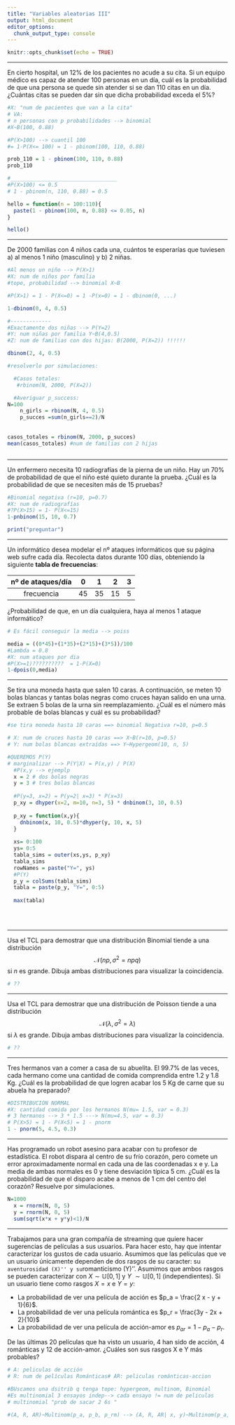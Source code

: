 ```yaml
---
title: "Variables aleatorias III"
output: html_document
editor_options: 
  chunk_output_type: console
---
```


```r
knitr::opts_chunk$set(echo = TRUE)
```

----

En cierto hospital, un 12\% de los pacientes no acude a su cita. Si un equipo 
médico es capaz de atender 100 personas en un día, cuál es la probabilidad 
de que una persona se quede sin atender si se dan 110 citas en un día. ¿Cuántas
citas se pueden dar sin que dicha probabilidad exceda el 5\%?

```r
#X: "num de pacientes que van a la cita" 
# VA:
# n personas con p probabilidades --> binomial
#X~B(100, 0.88)

#P(X>100) --> cuantil 100
#= 1-P(X<= 100) = 1 - pbinom(100, 110, 0.88)

prob_110 = 1 - pbinom(100, 110, 0.88)
prob_110

#__________________________________
#P(X>100) <= 0.5
# 1 - pbinom(n, 110, 0.88) = 0.5

hello = function(n = 100:110){
  paste(1 - pbinom(100, n, 0.88) <= 0.05, n)
}

hello()

```



----

De 2000 familias con 4 niños cada una, cuántos te esperarías que tuviesen
a) al menos 1 niño (masculino) y b) 2 niñas. 

```r
#Al menos un niño --> P(X>1)
#X: num de niños por familia
#tope, probabilidad --> binomial X~B

#P(X>1) = 1 - P(X<=0) = 1 -P(x=0) = 1 - dbinom(0, ...)

1-dbinom(0, 4, 0.5)

#-------------
#Exactamente dos niñas --> P(Y=2)
#Y: num niñas por familia Y~B(4,0.5)
#Z: num de familias con dos hijas: B(2000, P(X=2)) !!!!!!

dbinom(2, 4, 0.5)

#resolverlo por simulaciones:

  #Casos totales: 
   #rbinom(N, 2000, P(X=2))

  #Averiguar p_success:
N=100
    n_girls = rbinom(N, 4, 0.5)
    p_succes =sum(n_girls==2)/N
    
    
casos_totales = rbinom(N, 2000, p_succes)
mean(casos_totales) #num de familias con 2 hijas



```


----

Un enfermero necesita 10 radiografías de la pierna de un niño. Hay un 70\% de 
probabilidad de que el niño esté quieto durante la prueba. ¿Cuál es la probabilidad
de que se necesiten más de 15 pruebas?

```r
#Binomial negativa (r=10, p=0.7)
#X: num de radiografías
#?P(X>15) = 1- P(X<=15) 
1-pnbinom(15, 10, 0.7)

print("preguntar")

```

----

Un informático desea modelar el nº ataques informáticos que su página web
sufre cada día. Recolecta datos durante 100 días, obteniendo la siguiente
**tabla de frecuencias**:

|nº de ataques/día   | 0    | 1    | 2   | 3    |
|:------------------:|:----:|:----:|:---:|:----:|
|frecuencia          | 45   | 35   |15   | 5    |

¿Probabilidad de que, en un día cualquiera, haya al menos 1 ataque informático?

```r
# Es fácil conseguir la media --> poiss

media = ((0*45)+(1*35)+(2*15)+(3*5))/100
#Lambda = 0.8
#X: num ataques por dia
#P(X>=1)??????????  = 1-P(X=0)
1-dpois(0,media)

```


----

Se tira una moneda hasta que salen 10 caras. A continuación, se meten 10 bolas
blancas y tantas bolas negras como cruces hayan salido en una urna. Se extraen
5 bolas de la urna sin reemplazamiento. ¿Cuál es el número más probable de
bolas blancas y cuál es su probabilidad?

```r
#se tira moneda hasta 10 caras ==> binomial Negativa r=10, p=0.5

# X: num de cruces hasta 10 caras ==> X~B(r=10, p=0.5)
# Y: num bolas blancas extraídas ==> Y~Hypergeom(10, n, 5)

#QUEREMOS P(Y)
# marginalizar --> P(Y|X) = P(x,y) / P(X)
  #P(x,y --> ejemplp
  x = 2 # dos bolas negras
  y = 3 # tres bolas blancas
  
  #P(y=3, x=2) = P(y=2| x=3) * P(x=3)
  p_xy = dhyper(x=2, m=10, n=3, 5) * dnbinom(3, 10, 0.5)
  
  p_xy = function(x,y){
    dnbinom(x, 10, 0.5)*dhyper(y, 10, x, 5)
  }
  
  xs= 0:100
  ys= 0:5
  tabla_sims = outer(xs,ys, p_xy)
  tabla_sims
  rowNames = paste("Y=", ys)
  #P(Y)
  p_y = colSums(tabla_sims)
  tabla = paste(p_y, "Y=", 0:5)
  
  max(tabla)
  
 
  
```

----

Usa el TCL para demostrar que una distribución Binomial tiende a una distribución
$$\mathcal{N}(np, \sigma^2=npq)$$ si $n$ es grande. Dibuja ambas distribuciones
para visualizar la coincidencia.

```r
# ??
```

----

Usa el TCL para demostrar que una distribución de Poisson tiende a una distribución
$$\mathcal{N}(\lambda, \sigma^2=\lambda)$$ si $\lambda$ es grande. Dibuja ambas 
distribuciones para visualizar la coincidencia.

```r
# ??
```

----

Tres hermanos van a comer a casa de su abuelita. El 99.7\% de las veces, cada hermano
come una cantidad de comida comprendida entre 1.2 y 1.8 Kg. ¿Cuál
es la probabilidad de que logren acabar los 5 Kg de carne que su abuela ha preparado?

```r
#DISTRIBUCIÓN NORMAL 
#X: cantidad comida por los hermanos N(mu= 1.5, var = 0.3)
# 3 hermanos --> 3 * 1.5 ---> N(mu=4.5, var = 0.3)
# P(X>5) = 1 - P(X<5) = 1 - pnorm
1 - pnorm(5, 4.5, 0.3)
```

----

Has programado un robot asesino para acabar con tu profesor de estadística. El robot
dispara al centro de su frío corazón, pero comete un error aproximadamente normal
en cada una de las coordenadas x e y. La media de ambas normales es 0 y tiene desviación
típica 5 cm. ¿Cuál es la probabilidad de que el disparo acabe a menos de 1 cm del centro
del corazón? Resuelve por simulaciones.

```r
N=1000
  x = rnorm(N, 0, 5)
  y = rnorm(N, 0, 5)
  sum(sqrt(x*x + y*y)<1)/N
```

----

Trabajamos para una gran compañía de streaming que quiere hacer sugerencias 
de películas a sus usuarios. Para hacer esto, hay que intentar caracterizar 
los gustos de cada usuario. Asumimos que las películas que ve un usuario 
únicamente dependen de dos rasgos de su caracter: su ``aventurosidad (X)'' y su 
``romanticismo (Y)''. Asumimos que ambos rasgos se pueden caracterizar con 
$X\sim \mathbb{U}[0, 1]$ y $Y~\sim\mathbb{U}[0, 1]$ (independientes). Si un 
usuario tiene  como rasgos $X=x$ e $Y=y$:


* La probabilidad de ver una película de acción es $p_a = \frac{2 x - y + 1}{6}$. 
* La probabilidad de ver una película romántica es $p_r = \frac{3y - 2x + 2}{10}$
* La probabilidad de ver una película de acción-amor es $p_{ar} = 1 - p_a - p_r$. 

De las últimas 20 películas que ha visto un usuario, 4 han sido de acción,
4 románticas y 12 de acción-amor. ¿Cuáles son sus rasgos X e Y más probables?

```r
# A: peliculas de acción
# R: num de películas Románticas# AR: peliculas románticas-accion

#BUscamos una dsitrib q tenga tope: hypergeom, multinom, Binomial
#Es multinomial 3 ensayos indep--> cada ensayo != num de peliculas 
# multinomial "prob de sacar 2 6s "

#(A, R, AR)~Multinom(p_a, p_b, p_rm) --> (A, R, AR| x, y)~Multinom(p_a, p_b, p_rm)
```
